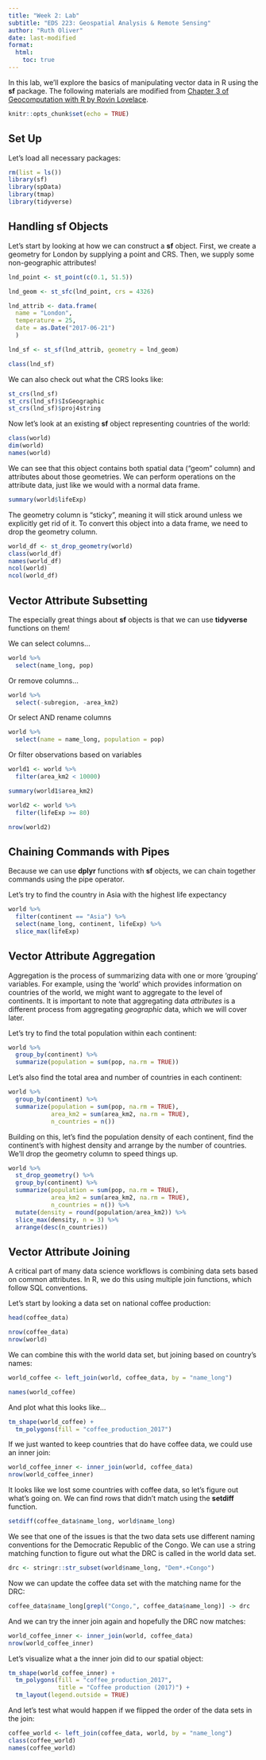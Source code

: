 ```yaml
---
title: "Week 2: Lab"
subtitle: "EDS 223: Geospatial Analysis & Remote Sensing"
author: "Ruth Oliver"
date: last-modified
format:
  html:
    toc: true
---
```


In this lab, we'll explore the basics of manipulating vector data in R using the **sf** package. The following materials are modified from [Chapter 3 of Geocomputation with R by Rovin Lovelace](https://geocompr.robinlovelace.net/attr.html).

```r
knitr::opts_chunk$set(echo = TRUE)
```

## Set Up

Let's load all necessary packages:

```r
rm(list = ls())
library(sf)
library(spData)
library(tmap)
library(tidyverse)
```

## Handling sf Objects

Let's start by looking at how we can construct a **sf** object. First, we create a geometry for London by supplying a point and CRS. Then, we supply some non-geographic attributes!

```r
lnd_point <- st_point(c(0.1, 51.5))

lnd_geom <- st_sfc(lnd_point, crs = 4326)

lnd_attrib <- data.frame(
  name = "London",
  temperature = 25,
  date = as.Date("2017-06-21")
  )

lnd_sf <- st_sf(lnd_attrib, geometry = lnd_geom)

class(lnd_sf)
```

We can also check out what the CRS looks like:

```r
st_crs(lnd_sf)
st_crs(lnd_sf)$IsGeographic
st_crs(lnd_sf)$proj4string
```

Now let's look at an existing **sf** object representing countries of the world:

```r
class(world)
dim(world)
names(world)
```

We can see that this object contains both spatial data ("geom" column) and attributes about those geometries. We can perform operations on the attribute data, just like we would with a normal data frame.

```r
summary(world$lifeExp)
```

The geometry column is "sticky", meaning it will stick around unless we explicitly get rid of it. To convert this object into a data frame, we need to drop the geometry column.

```r
world_df <- st_drop_geometry(world)
class(world_df)
names(world_df)
ncol(world)
ncol(world_df)
```

## Vector Attribute Subsetting
The especially great things about **sf** objects is that we can use **tidyverse** functions on them!

We can select columns...
```r
world %>%
  select(name_long, pop)
```

Or remove columns...
```r
world %>%
  select(-subregion, -area_km2)
```

Or select AND rename columns
```r
world %>%
  select(name = name_long, population = pop)
```

Or filter observations based on variables
```r
world1 <- world %>%
  filter(area_km2 < 10000)

summary(world1$area_km2)

world2 <- world %>%
  filter(lifeExp >= 80)

nrow(world2)
```

## Chaining Commands with Pipes
Because we can use **dplyr** functions with **sf** objects, we can chain together commands using the pipe operator.

Let's try to find the country in Asia with the highest life expectancy
```r
world %>%
  filter(continent == "Asia") %>%
  select(name_long, continent, lifeExp) %>%
  slice_max(lifeExp)
```

## Vector Attribute Aggregation
Aggregation is the process of summarizing data with one or more 'grouping' variables. For example, using the 'world' which provides information on countries of the world, we might want to aggregate to the level of continents. It is important to note that aggregating data *attributes* is a different process from aggregating *geographic* data, which we will cover later.

Let's try to find the total population within each continent:
```r
world %>%
  group_by(continent) %>%
  summarize(population = sum(pop, na.rm = TRUE))
```

Let's also find the total area and number of countries in each continent:
```r
world %>%
  group_by(continent) %>%
  summarize(population = sum(pop, na.rm = TRUE),
            area_km2 = sum(area_km2, na.rm = TRUE),
            n_countries = n())
```

Building on this, let's find the population density of each continent, find the continent's with highest density and arrange by the number of countries. We'll drop the geometry column to speed things up.
```r
world %>%
  st_drop_geometry() %>%
  group_by(continent) %>%
  summarize(population = sum(pop, na.rm = TRUE),
            area_km2 = sum(area_km2, na.rm = TRUE),
            n_countries = n()) %>%
  mutate(density = round(population/area_km2)) %>%
  slice_max(density, n = 3) %>%
  arrange(desc(n_countries))
```

## Vector Attribute Joining

A critical part of many data science workflows is combining data sets based on common attributes. In R, we do this using multiple join functions, which follow SQL conventions.

Let's start by looking a data set on national coffee production:
```r
head(coffee_data)
```

```r
nrow(coffee_data)
nrow(world)
```

We can combine this with the world data set, but joining based on country's names:
```r
world_coffee <- left_join(world, coffee_data, by = "name_long")

names(world_coffee)
```

And plot what this looks like...
```r
tm_shape(world_coffee) +
  tm_polygons(fill = "coffee_production_2017")
```

If we just wanted to keep countries that do have coffee data, we could use an inner join:
```r
world_coffee_inner <- inner_join(world, coffee_data)
nrow(world_coffee_inner)
```

It looks like we lost some countries with coffee data, so let's figure out what's going on. We can find rows that didn't match using the **setdiff** function.
```r
setdiff(coffee_data$name_long, world$name_long)
```

We see that one of the issues is that the two data sets use different naming conventions for the Democratic Republic of the Congo. We can use a string matching function to figure out what the DRC is called in the world data set.
```r
drc <- stringr::str_subset(world$name_long, "Dem*.+Congo")
```

Now we can update the coffee data set with the matching name for the DRC:
```r
coffee_data$name_long[grepl("Congo,", coffee_data$name_long)] -> drc
```

And we can try the inner join again and hopefully the DRC now matches:
```r
world_coffee_inner <- inner_join(world, coffee_data)
nrow(world_coffee_inner)
```

Let's visualize what a the inner join did to our spatial object:
```r
tm_shape(world_coffee_inner) +
  tm_polygons(fill = "coffee_production_2017",
              title = "Coffee production (2017)") +
  tm_layout(legend.outside = TRUE)
```

And let's test what would happen if we flipped the order of the data sets in the join:
```r
coffee_world <- left_join(coffee_data, world, by = "name_long")
class(coffee_world)
names(coffee_world)
```